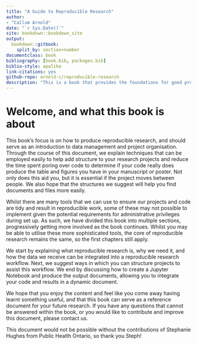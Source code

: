 ```yaml
---
title: "A Guide to Reproducible Research"
author:
- "Callum Arnold"
date: "`r Sys.Date()`"
site: bookdown::bookdown_site
output:
  bookdown::gitbook:
    split_by: section+number
documentclass: book
bibliography: [book.bib, packages.bib]
biblio-style: apalike
link-citations: yes
github-repo: arnold-c/reproducible-research
description: "This is a book that provides the foundations for good project structure and organisation. It guides you in what reproducible research is, and how we can implement it. If you would like to contribute to, and expand upon, sections, please submit a pull request on the GitHub Repo. Equally, please submit pull requests if you spot a typo or a mistake!"
---
```


# Welcome, and what this book is about

This book’s focus is on how to produce reproducible research, and should serve as an introduction to data management and project organisation. Through the course of this document, we explain techniques that can be employed easily to help add structure to your research projects and reduce the time spent poring over code to determine if your code really does produce the table and figures you have in your manuscript or poster. Not only does this aid you, but it is essential if the project moves between people. We also hope that the structures we suggest will help you find documents and files more easily.

Whilst there are many tools that we can use to ensure our projects and code are tidy and result in reproducible work, some of these may not possible to implement given the potential requirements for administrative privileges during set up. As such, we have divided this book into multiple sections, progressively getting more involved as the book continues. Whilst you may be able to utilise these more sophisticated tools, the core of reproducible research remains the same, so the first chapters still apply.

We start by explaining what reproducible research is, why we need it, and how the data we receive can be integrated into a reproducible research workflow. Next, we suggest ways in which you can structure projects to assist this workflow. We end by discussing how to create a Jupyter Notebook and produce the output documents, allowing you to integrate your code and results in a dynamic document.

We hope that you enjoy the content and feel like you come away having learnt something useful, and that this book can serve as a reference document for your future research. If you have any questions that cannot be answered within the book, or you would like to contribute and improve this document, please contact us.

This document would not be possible without the contributions of Stephanie Hughes from Public Health Ontario, so thank you Steph!
